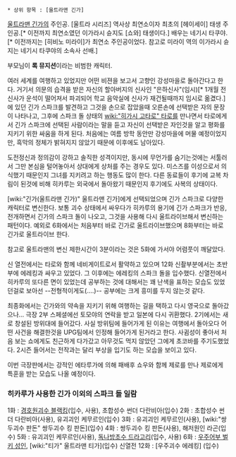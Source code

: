  * 상위 항목 : [울트라맨 긴가]

[[울트라맨 긴가]]의 주인공. [울트라 시리즈] 역사상 최연소이자 최초의 [헤이세이] 태생 주인공.[* 이전까지 최연소였던 이가라시 슌지도 [쇼와] 태생이다.] 배우는 네기시 타쿠야.[* 이전까지는 [히비노 미라이]가 최연소 주인공이었다. 참고로 미라이 역의 이가라시 슌지는 네기시 타쿠야의 소속사 선배.]

부모님이 '''록 뮤지션'''이라는 비범한 캐릭터. 

여러 세계를 여행하고 있었지만 어떤 비젼을 보고서 고향인 강성마을로 돌아간다고 한다. 거기서 의문의 습격을 받은 자신의 할아버지의 신사인 "은하신사"(임시)[* 1개월 전 신사가 운석이 떨어져서 파괴되어 학교 음악실에 신사가 재건될때까지 임시로 옮겼다.]에 있던 긴가 스파크를 발견하고 그것을 손으로 잡았을때 오른손에 선택받은 자의 문장이 나타나고, 그후에 스파크 돌 상태의 [[wiki:"히가시 고타로" 타로]]를 만나면서 타로에게서 긴가 스파크에 선택된 사람이라는 말을 듣고 자신이 선택받은 자인것을 알고 평화를 지키기 위한 싸움을 하게 된다. 처음에는 여름 방학 동안만 강성마을에 머물 예정이었지만, 흑막의 정체가 밝혀지지 않았기 때문에 이후에도 남아있다. 

도전정신과 정의감이 강하고 솔직한 성격이지만, 동시에 무언가를 숨기는것에는 서툴러서 그만 본심을 털어놓아서 상대에게 상처를 주는 경우도 있다. 미스즈를 이성으로서 의식했기 때문인지 그녀를 지키려고 하는 행동도 많이 한다. 다른 동료들이 후기에 교복 차림이 된것에 비해 히카루는 외국에서 돌아왔기 때문인지 후기에도 사복의 상태이다.

[wiki:"긴가(울트라맨 긴가)" 울트라맨 긴가]에게 선택되었으며 긴가 스파크로 다양한 캐릭터로 변신한다. 보통 괴수 상태에서 싸우다가 히카루의 용기에 긴가 스파크가 반응, 전개하면서 긴가의 스파크 돌이 나오고, 그것을 사용해 다시 울트라이브해서 변신하는 패턴이다. 예외로 6화에서는 처음부터 바로 긴가로 울트라이브했으며 8화부터는 바로 긴가로 울트라이브 한다.

참고로 울트라맨의 변신 제한시간이 3분이라는 것은 5화에 가서야 어렴풋이 깨달았다. 

신 열전에서는 타로와 함께 네비게이트로서 활약하고 있으며 12화 신촬부분에서는 초반부에 에레킹과 싸우고 있었다. 그 이후에는 에레킹의 스파크 돌을 입수했다. 신열전에서 히카루의 또다른 면이 있었는데 공부하는 것에 대해서는 꽤 난색을 표하는 모습도 있었던걸로 보아선 --전형적이게도(....)-- 공부에는 크게 흥미를 두지 않는것 같다.

최종화에서는 긴가와의 약속을 지키기 위해 여행하는 길을 택하고 다시 영국으로 돌아갔으나... 극장 2부 스페셜에선 토모야의 연락을 받고 일본에 다시 귀환했다. 2기에서는 새로 창설된 방위대에 들어갔다. 사실 방위팀에 들어가게 된 이유는 여행에서 돌아오다 어떤 사건을 해결한것을 UPG팀에서 인정해 들어가게 된거라고 한다. 사귐성이 좋아서 처음 보는 쇼에게도 친근하게 다가갔고 아무것도 먹지 않았던 그에게 초코바를 주기도했었다. 2시즌 들어서는 전작과는 달리 부상을 입기도 하는 모습을 보이고 있다.

이번 극장판에서는 강적인 에타루가에 의해 패배후 쇼우와 함께 제로를 만나 제로에게 특훈을 받는 모습도 나올 예정이다.

=== 히카루가 사용한 긴가 이외의 스파크 돌 일람 ===
1화 : [[경호원괴수 블랙킹]](입수, 사용), 초합성수 썬더 다란비아(입수)
2화 : 초합성수 썬더 다란비아(사용), 유괴괴인 케무르인(입수)
3화 : 유괴괴인 케무르인(사용), [wiki:"쌍두괴수 판돈" 쌍두괴수 킹 판돈](입수)
4화 : 쌍두괴수 킹 판돈(사용), 해저원인 라곤(입수)
5화 : 유괴괴인 케무르인(사용), [[독나방초수 드라고리]](입수, 사용)
6화 : [[우주어부 벌키 성인]], [wiki:"티가" 울트라맨 티가](입수)
신열전 12화 : [우주괴수 에레킹] (입수)
